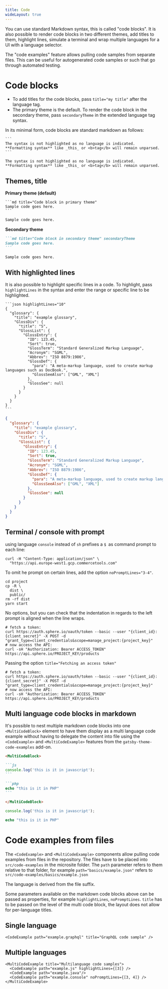```yaml
---
title: Code
wideLayout: true
---
```


You can use standard Markdown syntax, this is called "code blocks".
It is also possible to render code blocks in two different themes, add titles to them, highlight lines, simulate a terminal and wrap multiple languages for a UI with a language selector.

The "code examples" feature allows pulling code samples from separate files.
This can be useful for autogenerated code samples or such that go through automated testing.

# Code blocks

- To add titles for the code blocks, pass `title="my title"` after the language tag.
- The primary theme is the default. To render the code block in the secondary theme, pass `secondaryTheme` in the extended language tag syntax.

In its minimal form, code blocks are standard markdown as follows:

<SideBySide>

````
```
The syntax is not highlighted as no language is indicated.
**Formatting syntax** like _this_ or <b>tag</b> will remain unparsed.
```
````

```
The syntax is not highlighted as no language is indicated.
**Formatting syntax** like _this_ or <b>tag</b> will remain unparsed.
```

</SideBySide>

## Themes, title

**Primary theme (default)**

<SideBySide>

````
```md title="Code block in primary theme"
Sample code goes here.
```
````

```md title="Code block in primary theme"
Sample code goes here.
```

</SideBySide>

**Secondary theme**

<SideBySide>

````md secondaryTheme
```md title="Code block in secondary theme" secondaryTheme
Sample code goes here.
```
````

```md title="Code block in secondary theme" secondaryTheme
Sample code goes here.
```

</SideBySide>

## With highlighted lines

It is also possible to highlight specific lines in a code. To highlight, pass `highlightLines` in the syntax and enter the range or specific line to be highlighted.

<SideBySide>

````
```json highlightLines="10"
{
  "glossary": {
    "title": "example glossary",
    "GlossDiv": {
      "title": "S",
      "GlossList": {
        "GlossEntry": {
          "ID": 123.45,
          "Sort": true,
          "GlossTerm": "Standard Generalized Markup Language",
          "Acronym": "SGML",
          "Abbrev": "ISO 8879:1986",
          "GlossDef": {
            "para": "A meta-markup language, used to create markup languages such as DocBook.",
            "GlossSeeAlso": ["GML", "XML"]
          },
          "GlossSee": null
        }
      }
    }
  }
}
```
````

```json highlightLines="10"
{
  "glossary": {
    "title": "example glossary",
    "GlossDiv": {
      "title": "S",
      "GlossList": {
        "GlossEntry": {
          "ID": 123.45,
          "Sort": true,
          "GlossTerm": "Standard Generalized Markup Language",
          "Acronym": "SGML",
          "Abbrev": "ISO 8879:1986",
          "GlossDef": {
            "para": "A meta-markup language, used to create markup languages such as DocBook.",
            "GlossSeeAlso": ["GML", "XML"]
          },
          "GlossSee": null
        }
      }
    }
  }
}
```

</SideBySide>

## Terminal / console with prompt

using language `console` instead of `sh` prefixes a `$ `as command prompt to each line:

```console noPromptLines="2"
curl -H "Content-Type: application/json" \
  "https://api.europe-west1.gcp.commercetools.com"
```

To omit he prompt on certain lines, add the option `noPromptLines="3-4"`.

```console noPromptLines="3-4"
cd project
cp -R \
  dist \
  public/
rm -rf dist
yarn start
```

No options, but you can check that the indentation in regards to the left prompt is aligned when the line wraps.

```console
# fetch a token:
curl https://auth.sphere.io/oauth/token --basic --user "{client_id}:{client_secret}" -X POST -d "grant_type=client_credentials&scope=manage_project:{project_key}"
# now access the API:
curl -sH "Authorization: Bearer ACCESS_TOKEN" https://api.sphere.io/PROJECT_KEY/products
```

Passing the option `title="Fetching an access token"`

```console title="Fetching an access token"
# fetch a token:
curl https://auth.sphere.io/oauth/token --basic --user "{client_id}:{client_secret}" -X POST -d "grant_type=client_credentials&scope=manage_project:{project_key}"
# now access the API:
curl -sH "Authorization: Bearer ACCESS_TOKEN" https://api.sphere.io/PROJECT_KEY/products
```

## Multi language code blocks in markdown

It's possible to nest multiple markdown code blocks into one `<MultiCodeBlock>` element to have them display as a multi language code example without having to delegate the content into file using the `<CodeExample>` and `<MultiCodeExample>` features from the `gatsby-theme-code-examples` add-on.

<SideBySide>

````md secondaryTheme
<MultiCodeBlock>

```js
console.log('this is it in javascript');
```

```php
echo "this is it in PHP"
```

</MultiCodeBlock>
````

<MultiCodeBlock>

```js
console.log('this is it in javascript');
```

```php
echo "this is it in PHP"
```

</MultiCodeBlock>

</SideBySide>

# Code examples from files

The `<CodeExample>` and `<MultiCodeExample>` components allow pulling code examples from files in the repository.
The files have to be placed into `src/code-examples` in the microsite folder.
The `path` parameter refers to them relative to that folder, for example `path="basics/example.json"` refers to `src/code-examples/basics/example.json`

The language is derived from the file suffix.

Some parameters available on the markdown code blocks above can be passed as properties, for example `highlightLines`, `noPromptLines`.
`title` has to be passed on the level of the multi code block, the layout does not allow for per-language titles.

## Single language

<SideBySide>

```
<CodeExample path="example.graphql" title="GraphQL code sample" />
```

<CodeExample path="example.graphql" title="GraphQL code sample" />

</SideBySide>

## Multiple languages

<SideBySide>

```
<MultiCodeExample title="Multilanguage code samples">
  <CodeExample path="example.js" highlightLines={[3]} />
  <CodeExample path="example.java"/>
  <CodeExample path="example.console" noPromptLines={[3, 4]} />
</MultiCodeExample>
```

<MultiCodeExample title="Multilanguage code samples">
  <CodeExample path="example.js" highlightLines={[3]} />
  <CodeExample path="example.java"/>
  <CodeExample path="example.console" noPromptLines={[3, 4]} />
</MultiCodeExample>

</SideBySide>
